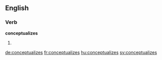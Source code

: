 
==English==

===Verb===
'''conceptualizes'''

# {{en-third-person singular of|conceptualize}}

[[de:conceptualizes]]
[[fr:conceptualizes]]
[[hu:conceptualizes]]
[[sv:conceptualizes]]